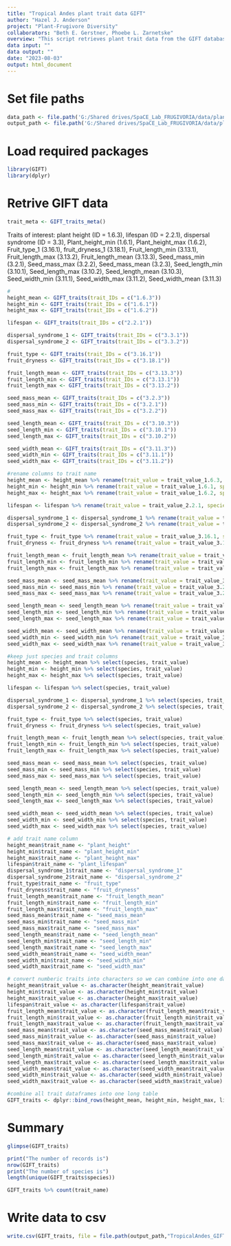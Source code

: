 ```yaml
---
title: "Tropical Andes plant trait data GIFT"
author: "Hazel J. Anderson"
project: "Plant-Frugivore Diversity"
collaborators: "Beth E. Gerstner, Phoebe L. Zarnetske"
overview: "This script retrieves plant trait data from the GIFT database for plant species list."
data input: ""
data output: ""
date: "2023-08-03"
output: html_document
---
```


# Set file paths
```r
data_path <- file.path('G:/Shared drives/SpaCE_Lab_FRUGIVORIA/data/plants/L0')
output_path <- file.path('G:/Shared drives/SpaCE_Lab_FRUGIVORIA/data/plants/L0')
```

# Load required packages
```r
library(GIFT)
library(dplyr)
```



# Retrive GIFT data
```r
trait_meta <- GIFT_traits_meta()
```
Traits of interest: plant height (ID = 1.6.3), lifespan (ID = 2.2.1), dispersal syndrome (ID = 3.3), Plant_height_min (1.6.1), Plant_height_max (1.6.2), Fruit_type_1 (3.16.1), fruit_dryness_1 (3.18.1), Fruit_length_min (3.13.1), Fruit_length_max (3.13.2), Fruit_length_mean (3.13.3), Seed_mass_min (3.2.1), Seed_mass_max (3.2.2), Seed_mass_mean (3.2.3), Seed_length_min (3.10.1), Seed_length_max (3.10.2), Seed_length_mean (3.10.3), Seed_width_min (3.11.1), Seed_width_max (3.11.2), Seed_width_mean (3.11.3)

```r
# 
height_mean <- GIFT_traits(trait_IDs = c("1.6.3"))
height_min <- GIFT_traits(trait_IDs = c("1.6.1"))
height_max <- GIFT_traits(trait_IDs = c("1.6.2"))

lifespan <- GIFT_traits(trait_IDs = c("2.2.1"))

dispersal_syndrome_1 <- GIFT_traits(trait_IDs = c("3.3.1"))
dispersal_syndrome_2 <- GIFT_traits(trait_IDs = c("3.3.2"))

fruit_type <- GIFT_traits(trait_IDs = c("3.16.1"))
fruit_dryness <- GIFT_traits(trait_IDs = c("3.18.1"))

fruit_length_mean <- GIFT_traits(trait_IDs = c("3.13.3"))
fruit_length_min <- GIFT_traits(trait_IDs = c("3.13.1"))
fruit_length_max <- GIFT_traits(trait_IDs = c("3.13.2"))

seed_mass_mean <- GIFT_traits(trait_IDs = c("3.2.3"))
seed_mass_min <- GIFT_traits(trait_IDs = c("3.2.1"))
seed_mass_max <- GIFT_traits(trait_IDs = c("3.2.2"))

seed_length_mean <- GIFT_traits(trait_IDs = c("3.10.3"))
seed_length_min <- GIFT_traits(trait_IDs = c("3.10.1"))
seed_length_max <- GIFT_traits(trait_IDs = c("3.10.2"))

seed_width_mean <- GIFT_traits(trait_IDs = c("3.11.3"))
seed_width_min <- GIFT_traits(trait_IDs = c("3.11.1"))
seed_width_max <- GIFT_traits(trait_IDs = c("3.11.2"))
```


```r
#rename columns to trait name
height_mean <- height_mean %>% rename(trait_value = trait_value_1.6.3, species = work_species)
height_min <- height_min %>% rename(trait_value = trait_value_1.6.1, species = work_species)
height_max <- height_max %>% rename(trait_value = trait_value_1.6.2, species = work_species)

lifespan <- lifespan %>% rename(trait_value = trait_value_2.2.1, species = work_species)

dispersal_syndrome_1 <- dispersal_syndrome_1 %>% rename(trait_value = trait_value_3.3.1, species = work_species)
dispersal_syndrome_2 <- dispersal_syndrome_2 %>% rename(trait_value = trait_value_3.3.2, species = work_species)

fruit_type <- fruit_type %>% rename(trait_value = trait_value_3.16.1, species = work_species)
fruit_dryness <- fruit_dryness %>% rename(trait_value = trait_value_3.18.1, species = work_species)

fruit_length_mean <- fruit_length_mean %>% rename(trait_value = trait_value_3.13.3, species = work_species)
fruit_length_min <- fruit_length_min %>% rename(trait_value = trait_value_3.13.1, species = work_species)
fruit_length_max <- fruit_length_max %>% rename(trait_value = trait_value_3.13.2, species = work_species)

seed_mass_mean <- seed_mass_mean %>% rename(trait_value = trait_value_3.2.3, species = work_species)
seed_mass_min <- seed_mass_min %>% rename(trait_value = trait_value_3.2.1, species = work_species)
seed_mass_max <- seed_mass_max %>% rename(trait_value = trait_value_3.2.2, species = work_species)

seed_length_mean <- seed_length_mean %>% rename(trait_value = trait_value_3.10.3, species = work_species)
seed_length_min <- seed_length_min %>% rename(trait_value = trait_value_3.10.1, species = work_species)
seed_length_max <- seed_length_max %>% rename(trait_value = trait_value_3.10.2, species = work_species)

seed_width_mean <- seed_width_mean %>% rename(trait_value = trait_value_3.11.3, species = work_species)
seed_width_min <- seed_width_min %>% rename(trait_value = trait_value_3.11.1, species = work_species)
seed_width_max <- seed_width_max %>% rename(trait_value = trait_value_3.11.2, species = work_species)
```

```r
#keep just species and trait columns
height_mean <- height_mean %>% select(species, trait_value)
height_min <- height_min %>% select(species, trait_value)
height_max <- height_max %>% select(species, trait_value)

lifespan <- lifespan %>% select(species, trait_value)

dispersal_syndrome_1 <- dispersal_syndrome_1 %>% select(species, trait_value)
dispersal_syndrome_2 <- dispersal_syndrome_2 %>% select(species, trait_value)

fruit_type <- fruit_type %>% select(species, trait_value)
fruit_dryness <- fruit_dryness %>% select(species, trait_value)

fruit_length_mean <- fruit_length_mean %>% select(species, trait_value)
fruit_length_min <- fruit_length_min %>% select(species, trait_value)
fruit_length_max <- fruit_length_max %>% select(species, trait_value)

seed_mass_mean <- seed_mass_mean %>% select(species, trait_value)
seed_mass_min <- seed_mass_min %>% select(species, trait_value)
seed_mass_max <- seed_mass_max %>% select(species, trait_value)

seed_length_mean <- seed_length_mean %>% select(species, trait_value)
seed_length_min <- seed_length_min %>% select(species, trait_value)
seed_length_max <- seed_length_max %>% select(species, trait_value)

seed_width_mean <- seed_width_mean %>% select(species, trait_value)
seed_width_min <- seed_width_min %>% select(species, trait_value)
seed_width_max <- seed_width_max %>% select(species, trait_value)
```

```r
# add trait name column
height_mean$trait_name <- "plant_height"
height_min$trait_name <- "plant_height_min"
height_max$trait_name <- "plant_height_max"
lifespan$trait_name <- "plant_lifespan"
dispersal_syndrome_1$trait_name <- "dispersal_syndrome_1"
dispersal_syndrome_2$trait_name <- "dispersal_syndrome_2"
fruit_type$trait_name <- "fruit_type"
fruit_dryness$trait_name <- "fruit_dryness"
fruit_length_mean$trait_name <- "fruit_length_mean"
fruit_length_min$trait_name <- "fruit_length_min"
fruit_length_max$trait_name <- "fruit_length_max"
seed_mass_mean$trait_name <- "seed_mass_mean"
seed_mass_min$trait_name <- "seed_mass_min"
seed_mass_max$trait_name <- "seed_mass_max"
seed_length_mean$trait_name <- "seed_length_mean"
seed_length_min$trait_name <- "seed_length_min"
seed_length_max$trait_name <- "seed_length_max"
seed_width_mean$trait_name <- "seed_width_mean"
seed_width_min$trait_name <- "seed_width_min"
seed_width_max$trait_name <- "seed_width_max"

```

```r
# convert numberic traits into characters so we can combine into one dataframe
height_mean$trait_value <- as.character(height_mean$trait_value)
height_min$trait_value <- as.character(height_min$trait_value)
height_max$trait_value <- as.character(height_max$trait_value)
lifespan$trait_value <- as.character(lifespan$trait_value)
fruit_length_mean$trait_value <- as.character(fruit_length_mean$trait_value)
fruit_length_min$trait_value <- as.character(fruit_length_min$trait_value)
fruit_length_max$trait_value <- as.character(fruit_length_max$trait_value)
seed_mass_mean$trait_value <- as.character(seed_mass_mean$trait_value)
seed_mass_min$trait_value <- as.character(seed_mass_min$trait_value)
seed_mass_max$trait_value <- as.character(seed_mass_max$trait_value)
seed_length_mean$trait_value <- as.character(seed_length_mean$trait_value)
seed_length_min$trait_value <- as.character(seed_length_min$trait_value)
seed_length_max$trait_value <- as.character(seed_length_max$trait_value)
seed_width_mean$trait_value <- as.character(seed_width_mean$trait_value)
seed_width_min$trait_value <- as.character(seed_width_min$trait_value)
seed_width_max$trait_value <- as.character(seed_width_max$trait_value)
```



```r
#combine all trait dataframes into one long table
GIFT_traits <- dplyr::bind_rows(height_mean, height_min, height_max, lifespan, dispersal_syndrome_1, dispersal_syndrome_2, fruit_type, fruit_dryness, fruit_length_mean, fruit_length_min, fruit_length_max, seed_mass_mean, seed_mass_min, seed_mass_max, seed_length_mean, seed_length_min, seed_length_max, seed_width_mean, seed_width_min, seed_width_max)
```

# Summary
```r
glimpse(GIFT_traits)
```


```r
print("The number of records is")
nrow(GIFT_traits)
print("The number of species is")
length(unique(GIFT_traits$species))
```

```r
GIFT_traits %>% count(trait_name)
```

# Write data to csv
```r
write.csv(GIFT_traits, file = file.path(output_path,"TropicalAndes_GIFT_plant_traits.csv"))
```